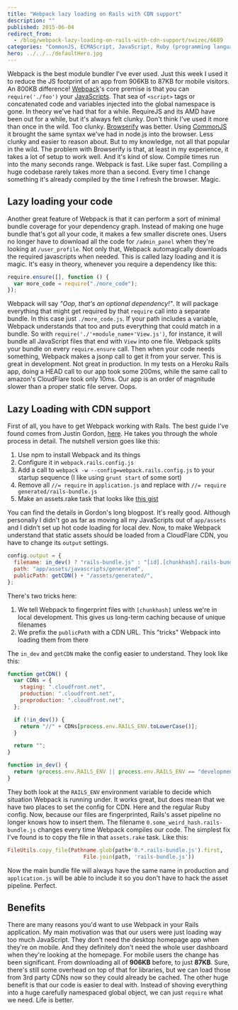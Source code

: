 ```yaml
---
title: "Webpack lazy loading on Rails with CDN support"
description: ""
published: 2015-06-04
redirect_from:
  - /blog/webpack-lazy-loading-on-rails-with-cdn-support/swizec/6689
categories: "CommonJS, ECMAScript, JavaScript, Ruby (programming language), Technical, Web browser"
hero: ../../../defaultHero.jpg
---
```


Webpack is the best module bundler I've ever used. Just this week I used it to reduce the JS footprint of an app from 906KB to 87KB for mobile visitors. An 800KB difference! [Webpack](http://webpack.github.io/)'s core premise is that you can `require('./foo')` your [JavaScripts](http://en.wikipedia.org/wiki/JavaScript "JavaScript"). That sea of `<script>` tags or concatenated code and variables injected into the global namespace is gone. In theory we've had that for a while. RequireJS and its AMD have been out for a while, but it's always felt clunky. Don't think I've used it more than once in the wild. Too clunky. [Browserify](http://browserify.org/) was better. Using [CommonJS](http://en.wikipedia.org/wiki/CommonJS "CommonJS") it brought the same syntax we've had in node.js into the browser. Less clunky and easier to reason about. But to my knowledge, not all that popular in the wild. The problem with Browserify is that, at least in my experience, it takes a lot of setup to work well. And it's kind of slow. Compile times run into the many seconds range. Webpack is fast. Like super fast. Compiling a huge codebase rarely takes more than a second. Every time I change something it's already compiled by the time I refresh the browser. Magic.

## Lazy loading your code

Another great feature of Webpack is that it can perform a sort of minimal bundle coverage for your dependency graph. Instead of making one huge bundle that's got all your code, it makes a few smaller discrete ones. Users no longer have to download all the code for `/admin_panel` when they're looking at `/user_profile`. Not only that, Webpack automagically downloads the required javascripts when needed. This is called lazy loading and it is magic. It's easy in theory, whenever you require a dependency like this:

```javascript
require.ensure([], function () {
  var more_code = require("./more_code");
});
```

Webpack will say _"Oop, that's an optional dependency!"_. It will package everything that might get required by that `require` call into a separate bundle. In this case just `./more_code.js`. If your path includes a variable, Webpack understands that too and puts everything that could match in a bundle. So with `require('./'+module_name+'View.js')`, for instance, it will bundle all JavaScript files that end with `View` into one file. Webpack splits your bundle on every `require.ensure` call. Then when your code needs something, Webpack makes a jsonp call to get it from your server. This is great in development. Not great in production. In my tests on a Heroku Rails app, doing a HEAD call to our app took some 200ms, while the same call to amazon's CloudFlare took only 10ms. Our app is an order of magnitude slower than a proper static file server. Oops.

## Lazy Loading with CDN support

First of all, you have to get Webpack working with Rails. The best guide I've found comes from Justin Gordon, [here](http://www.railsonmaui.com/blog/2014/10/02/integrating-webpack-and-the-es6-transpiler-into-an-existing-rails-project/). He takes you through the whole process in detail. The nutshell version goes like this:

1.  Use npm to install Webpack and its things
2.  Configure it in `webpack.rails.config.js`
3.  Add a call to `webpack -w --config=webpack.rails.config.js` to your startup sequence (I like using `grunt start` of some sort)
4.  Remove all `//= require` in `application.js` and replace with `//= require generated/rails-bundle.js`
5.  Make an assets.rake task that looks like [this gist](https://gist.github.com/Swizec/fb0905ba078520117c17)

You can find the details in Gordon's long blogpost. It's really good. Although personally I didn't go as far as moving all my JavaScripts out of `app/assets` and I didn't set up hot code loading for local dev. Now, to make Webpack understand that static assets should be loaded from a CloudFlare CDN, you have to change its `output` settings.

```javascript
config.output = {
  filename: in_dev() ? "rails-bundle.js" : "[id].[chunkhash].rails-bundle.js",
  path: "app/assets/javascripts/generated",
  publicPath: getCDN() + "/assets/generated/",
};
```

There's two tricks here:

1.  We tell Webpack to fingerprint files with `[chunkhash]` unless we're in local development. This gives us long-term caching because of unique filenames
2.  We prefix the `publicPath` with a CDN URL. This "tricks" Webpack into loading them from there

The `in_dev` and `getCDN` make the config easier to understand. They look like this:

```javascript
function getCDN() {
  var CDNs = {
    staging: ".cloudfront.net",
    production: ".cloudfront.net",
    preproduction: ".cloudfront.net",
  };

  if (!in_dev()) {
    return "//" + CDNs[process.env.RAILS_ENV.toLowerCase()];
  }

  return "";
}

function in_dev() {
  return !process.env.RAILS_ENV || process.env.RAILS_ENV == "development";
}
```

They both look at the `RAILS_ENV` environment variable to decide which situation Webpack is running under. It works great, but does mean that we have two places to set the config for CDN. Here and the regular Ruby config. Now, because our files are fingerprinted, Rails's asset pipeline no longer knows how to insert them. The filename `0.some_weird_hash.rails-bundle.js` changes every time Webpack compiles our code. The simplest fix I've found is to copy the file in that `assets.rake` task. Like this:

```ruby
FileUtils.copy_file(Pathname.glob(path+'0.*.rails-bundle.js').first,
                        File.join(path, 'rails-bundle.js'))
```

Now the main bundle file will always have the same name in production and `application.js` will be able to include it so you don't have to hack the asset pipeline. Perfect.

## Benefits

There are many reasons you'd want to use Webpack in your Rails application. My main motivation was that our users were just loading way too much JavaScript. They don't need the desktop homepage app when they're on mobile. And they definitely don't need the whole user dashboard when they're looking at the homepage. For mobile users the change has been significant. From downloading all of **906KB** before, to just **87KB**. Sure, there's still some overhead on top of that for libraries, but we can load those from 3rd party CDNs now so they could already be cached. The other huge benefit is that our code is easier to deal with. Instead of shoving everything into a huge carefully namespaced global object, we can just `require` what we need. Life is better.
